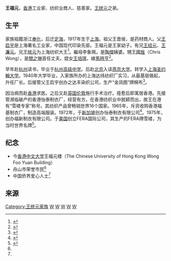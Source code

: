 '''王福元'''{{BD|1917年||||}}，[[香港|香港]]工业家、纺织业商人、慈善家。[[王统元|王统元]]之弟。

==生平==

家族祖籍浙江[[奉化|奉化]]，后迁[[定海|定海]]，1917年生于[[上海|上海]]。祖父王晋侯，是药材商人。父[[王启宇|王启宇]]是上海著名工业家，中国现代印染先驱。王福元是王家幼子。有兄[[王经元|王经元]]、[[王濂元|王濂元]]。兄[[王统元|王统元]]为上海纺织大王<ref >{{cite web |url=http://orientaldaily.on.cc/cnt/news/20100910/00176_077.html |title=中環出更：王統元後人與馬會大董對親家 |publisher=昔日东方 |date=2010年9月10日 (五) |accessdate=2015年2月28日 |archive-date=2015年4月2日 |archive-url=https://web.archive.org/web/20150402102411/http://orientaldaily.on.cc/cnt/news/20100910/00176_077.html |dead-url=no }}</ref>。繼母李象珮，是[[陶傑|陶傑]]姨婆。甥[[王國旌|王國旌]]（Chris Wong），是[[關之琳|關之琳]]首任丈夫。姪女[[王培琪|王培琪]]，嫁[[馬時亨|馬時亨]]<ref >{{cite web |url=http://hd.stheadline.com/culture/culture_content.asp?contid=39429&srctype=g |title=志偉爸爸相助 改變命運 肥馬傳奇 |publisher=头条日报 |accessdate=2015-02-28 |archive-date=2015-04-02 |archive-url=https://web.archive.org/web/20150402133143/http://hd.stheadline.com/culture/culture_content.asp?contid=39429&srctype=g |dead-url=no }}</ref>。

早年赴[[杭州|杭州]]读书，毕业于[[杭州高级中学|杭州高级中学]]。后赴[[北京|北京]]入读[[燕京大学|燕京大学]]。转学入[[上海圣约翰大学|上海圣约翰大学]]。1940年大学毕业，入家族所办的上海达纬纺织厂实习，从最基层做起，升任厂长。后接管父王启宇创办之达丰染织公司，生产“金凤图”牌棉布<ref name="Wong">{{cite web|url=http://zhejiang.kaiwind.com/zblmsy/201412/22/t20141222_2190553_1.shtml|title=永不褪色的达丰号|author=林旻|publisher=东南商报|date=2014年12月22日|deadurl=yes|archiveurl=https://web.archive.org/web/20160304085157/http://zhejiang.kaiwind.com/zblmsy/201412/22/t20141222_2190553_1.shtml|archivedate=2016年3月4日}}</ref>。

因治病而赴[[香港|香港]]求医。之后又赴[[英国|英国]][[伦敦|伦敦]]施行手术治疗。痊愈后即寓居香港。先接管濒临破产的香港怡泰制衣厂，经营有方，在香港纺织业中脱颖而出，故王在港有“雪褛专家”称号。其纺织产品曾畅销世界16个国家。1965年，斥资收购香港福基制衣厂，制造高端服装。1972年，于[[新加坡|新加坡]]创办怡泰制衣有限公司<ref>{{cite news |title=殷殷桑梓情 拳拳赤子心 ----王福元先生祖孙三代助学家 |url=https://www.yanfaled.com/index256a.html?m=content&c=index&a=show&catid=22&id=107 |accessdate=2021-10-29 |work=侨企风采 |archive-date=2021-10-29 |archive-url=https://web.archive.org/web/20211029033125/https://www.yanfaled.com/index256a.html?m=content&c=index&a=show&catid=22&id=107 |dead-url=no }}</ref>。1975年，创办福新制衣有限公司。于[[美国|美国]]创立FERA国际公司，其生产的FERA牌雪褛，为当时世界名牌<ref >{{cite web |url=http://industrialhistoryhk.org/wp-content/uploads/2014/11/A-History-of-the-Wong-Family-Textile-Business-Part-Two-Life-in-Hong-Kong.pdf |title=A History of the Wong Family Textile Business |format=pdf |accessdate=2015-02-28 |archive-date=2015-04-02 |archive-url=https://web.archive.org/web/20150402114451/http://industrialhistoryhk.org/wp-content/uploads/2014/11/A-History-of-the-Wong-Family-Textile-Business-Part-Two-Life-in-Hong-Kong.pdf |dead-url=no }}</ref>。

==纪念==

* 今[[香港中文大学|香港中文大学]]王福元楼（The Chinese University of Hong Kong Wong Foo Yuan Building）
* 舟山市荣誉市民<ref name="Wong"/>
* 中国侨界爱心人士<ref name="Wong"/>

==来源==
<references/>

[[Category:王统元家族|Category:王统元家族]]
[[Category:宁波人|W]]
[[Category:宁波裔上海人|W]]
[[Category:香港宁波人|W]]
[[Category:宁波商帮|W]]
[[Category:香港商人|W]]